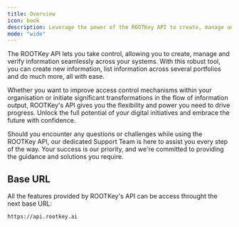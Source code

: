 ```yaml
---
title: Overview
icon: book
description: Leverage the power of the ROOTKey API to create, manage and validate your most valuable asset
mode: "wide"
---
```


The ROOTKey API lets you take control, allowing you to create, manage and verify information seamlessly across your systems. With this robust tool, you can create new information, list information across several portfolios and do much more, all with ease.

Whether you want to improve access control mechanisms within your organisation or initiate significant transformations in the flow of information output, ROOTKey's API gives you the flexibility and power you need to drive progress. Unlock the full potential of your digital initiatives and embrace the future with confidence.

Should you encounter any questions or challenges while using the ROOTKey API, our dedicated Support Team is here to assist you every step of the way. Your success is our priority, and we're committed to providing the guidance and solutions you require.

## Base URL
All the features provided by ROOTKey's API can be access throught the next base URL:

```shell Terminal
https://api.rootkey.ai
```
